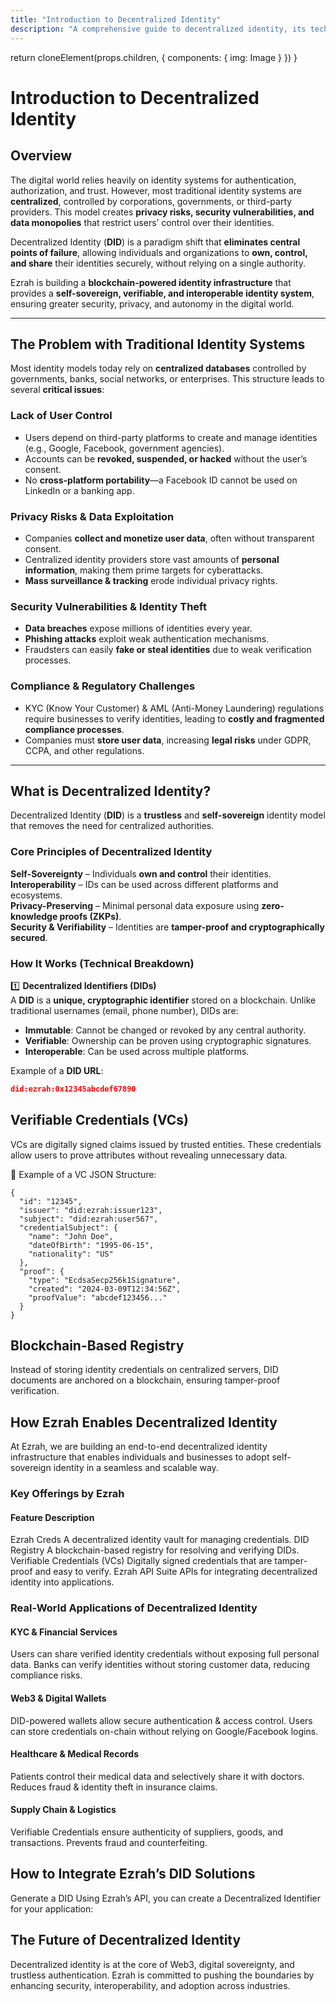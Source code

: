 ```yaml
---
title: "Introduction to Decentralized Identity"
description: "A comprehensive guide to decentralized identity, its technical foundations, real-world use cases, and how Ezrah provides secure, blockchain-powered identity solutions."
---
```



  return cloneElement(props.children, {
    components: {
      img: Image
    }
  })
}



# Introduction to Decentralized Identity  


## Overview  

The digital world relies heavily on identity systems for authentication, authorization, and trust. However, most traditional identity systems are **centralized**, controlled by corporations, governments, or third-party providers. This model creates **privacy risks, security vulnerabilities, and data monopolies** that restrict users’ control over their identities.

Decentralized Identity (**DID**) is a paradigm shift that **eliminates central points of failure**, allowing individuals and organizations to **own, control, and share** their identities securely, without relying on a single authority.

Ezrah is building a **blockchain-powered identity infrastructure** that provides a **self-sovereign, verifiable, and interoperable identity system**, ensuring greater security, privacy, and autonomy in the digital world.

---

## The Problem with Traditional Identity Systems  

Most identity models today rely on **centralized databases** controlled by governments, banks, social networks, or enterprises. This structure leads to several **critical issues**:

### Lack of User Control
- Users depend on third-party platforms to create and manage identities (e.g., Google, Facebook, government agencies).  
- Accounts can be **revoked, suspended, or hacked** without the user’s consent.  
- No **cross-platform portability**—a Facebook ID cannot be used on LinkedIn or a banking app.

### Privacy Risks & Data Exploitation
- Companies **collect and monetize user data**, often without transparent consent.  
- Centralized identity providers store vast amounts of **personal information**, making them prime targets for cyberattacks.  
- **Mass surveillance & tracking** erode individual privacy rights.

### Security Vulnerabilities & Identity Theft
- **Data breaches** expose millions of identities every year.  
- **Phishing attacks** exploit weak authentication mechanisms.  
- Fraudsters can easily **fake or steal identities** due to weak verification processes.

### Compliance & Regulatory Challenges
- KYC (Know Your Customer) & AML (Anti-Money Laundering) regulations require businesses to verify identities, leading to **costly and fragmented compliance processes**.  
- Companies must **store user data**, increasing **legal risks** under GDPR, CCPA, and other regulations.

---

## **What is Decentralized Identity?**  

Decentralized Identity (**DID**) is a **trustless** and **self-sovereign** identity model that removes the need for centralized authorities.  

### **Core Principles of Decentralized Identity**  
**Self-Sovereignty** – Individuals **own and control** their identities.  
**Interoperability** – IDs can be used across different platforms and ecosystems.  
**Privacy-Preserving** – Minimal personal data exposure using **zero-knowledge proofs (ZKPs)**.  
**Security & Verifiability** – Identities are **tamper-proof and cryptographically secured**.  

### **How It Works (Technical Breakdown)**  

1️⃣ **Decentralized Identifiers (DIDs)**  
A **DID** is a **unique, cryptographic identifier** stored on a blockchain. Unlike traditional usernames (email, phone number), DIDs are:  
- **Immutable**: Cannot be changed or revoked by any central authority.  
- **Verifiable**: Ownership can be proven using cryptographic signatures.  
- **Interoperable**: Can be used across multiple platforms.  

Example of a **DID URL**:
```json
did:ezrah:0x12345abcdef67890
```

## Verifiable Credentials (VCs)
VCs are digitally signed claims issued by trusted entities. These credentials allow users to prove attributes without revealing unnecessary data.

📌 Example of a VC JSON Structure:

``` mdx filename="VC Structure"
{
  "id": "12345",
  "issuer": "did:ezrah:issuer123",
  "subject": "did:ezrah:user567",
  "credentialSubject": {
    "name": "John Doe",
    "dateOfBirth": "1995-06-15",
    "nationality": "US"
  },
  "proof": {
    "type": "EcdsaSecp256k1Signature",
    "created": "2024-03-09T12:34:56Z",
    "proofValue": "abcdef123456..."
  }
}
```

## Blockchain-Based Registry
Instead of storing identity credentials on centralized servers, DID documents are anchored on a blockchain, ensuring tamper-proof verification.

## How Ezrah Enables Decentralized Identity
At Ezrah, we are building an end-to-end decentralized identity infrastructure that enables individuals and businesses to adopt self-sovereign identity in a seamless and scalable way.

### Key Offerings by Ezrah
#### Feature	Description
Ezrah Creds	A decentralized identity vault for managing credentials.
DID Registry	A blockchain-based registry for resolving and verifying DIDs.
Verifiable Credentials (VCs)	Digitally signed credentials that are tamper-proof and easy to verify.
Ezrah API Suite	APIs for integrating decentralized identity into applications.


### Real-World Applications of Decentralized Identity
#### KYC & Financial Services
Users can share verified identity credentials without exposing full personal data.
Banks can verify identities without storing customer data, reducing compliance risks.

#### Web3 & Digital Wallets
DID-powered wallets allow secure authentication & access control.
Users can store credentials on-chain without relying on Google/Facebook logins.

#### Healthcare & Medical Records
Patients control their medical data and selectively share it with doctors.
Reduces fraud & identity theft in insurance claims.

#### Supply Chain & Logistics
Verifiable Credentials ensure authenticity of suppliers, goods, and transactions.
Prevents fraud and counterfeiting.


## How to Integrate Ezrah’s DID Solutions
Generate a DID
Using Ezrah’s API, you can create a Decentralized Identifier for your application:

## The Future of Decentralized Identity
Decentralized identity is at the core of Web3, digital sovereignty, and trustless authentication. Ezrah is committed to pushing the boundaries by enhancing security, interoperability, and adoption across industries.

